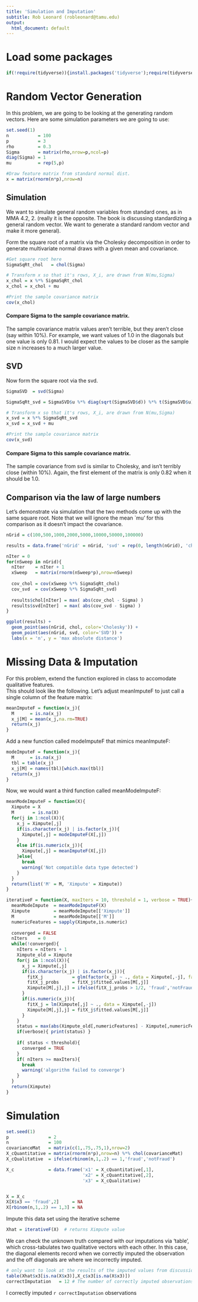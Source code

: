 ---
title: 'Simulation and Imputation'
subtitle: Rob Leonard (robleonard@tamu.edu)
output:
  html_document: default
---

# Load some packages

```{r, include = FALSE}
if(!require(tidyverse)){install.packages('tidyverse');require(tidyverse)}
```

# Random Vector Generation

In this problem, we are going to be looking at the generating random vectors.  Here are some simulation parameters we are going to use:

```{r}
set.seed(1)
n           = 100
p           = 3
rho         = 0.3
Sigma       = matrix(rho,nrow=p,ncol=p)
diag(Sigma) = 1
mu          = rep(5,p)

#Draw feature matrix from standard normal dist.
x = matrix(rnorm(n*p),nrow=n) 
```

## Simulation 

We want to simulate general random variables from standard ones, as in MMA 4.2, 2. (really it is the opposite.  The book is discussing standardizing a general random vector.  We want to generate a standard random vector and make it more general).

Form the square root of a matrix via the Cholesky decomposition in order to generate multivariate normal draws with a given mean and covariance.  

```{r}
#Get square root here
SigmaSqRt_chol   = chol(Sigma)

# Transform x so that it's rows, X_i, are drawn from N(mu,Sigma)
x_chol = x %*% SigmaSqRt_chol 
x_chol = x_chol + mu 

#Print the sample covariance matrix
cov(x_chol)
```

#### Compare Sigma to the sample covariance matrix.  
The sample covariance matrix values aren't terrible, but they aren't close (say within 10%).  For example, we want values of 1.0 in the diagonals but one value is only 0.81.  I would expect the values to be closer as the sample size n increases to a much larger value.  


## SVD

Now form the square root via the svd.  

```{r}
SigmaSVD  = svd(Sigma)

SigmaSqRt_svd = SigmaSVD$u %*% diag(sqrt(SigmaSVD$d)) %*% t(SigmaSVD$u)

# Transform x so that it's rows, X_i, are drawn from N(mu,Sigma)
x_svd = x %*% SigmaSqRt_svd 
x_svd = x_svd + mu

#Print the sample covariance matrix
cov(x_svd)
```

#### Compare Sigma to this sample covariance matrix.

The sample covariance from svd is similar to Cholesky, and isn't terribly close (within 10%).  Again, the first element of the matrix is only 0.82 when it should be 1.0.

## Comparison via the law of large numbers  
Let's demonstrate via simulation that the two methods come up with the same square root.  Note that we will ignore the mean `mu' for this comparison as it doesn't impact the covariance.  
```{r}
nGrid = c(100,500,1000,2000,5000,10000,50000,100000)

results = data.frame('nGrid' = nGrid, 'svd' = rep(0, length(nGrid), 'chol' = rep(0, length(nGrid))))

nIter = 0
for(nSweep in nGrid){
  nIter    = nIter + 1
  xSweep   = matrix(rnorm(nSweep*p),nrow=nSweep)
  
  cov_chol = cov(xSweep %*% SigmaSqRt_chol) 
  cov_svd  = cov(xSweep %*% SigmaSqRt_svd) 
  
  results$chol[nIter] = max( abs(cov_chol - Sigma) )
  results$svd[nIter]  = max( abs(cov_svd - Sigma) )
}

ggplot(results) + 
  geom_point(aes(nGrid, chol, color='Cholesky')) + 
  geom_point(aes(nGrid, svd, color='SVD')) +
  labs(x = 'n', y = 'max absolute distance')
```

# Missing Data & Imputation  
For this problem, extend the function explored in class to accomodate qualitative features.  
This should look like the following.  Let's adjust meanImputeF to just call a single column of the feature matrix:  
```{R problem2meanImpute}
meanImputeF = function(x_j){
  M      = is.na(x_j)
  x_j[M] = mean(x_j,na.rm=TRUE)
  return(x_j)
}
```
  
Add a new function called modeImputeF that mimics meanImputeF:  
```{r problem2modeImpute}
modeImputeF = function(x_j){
  M      = is.na(x_j)
  tbl = table(x_j) 
  x_j[M] = names(tbl)[which.max(tbl)] 
  return(x_j)
}
```
  
Now, we would want a third function called meanModeImputeF:  
```{r problem2meanModeImpute}
meanModeImputeF = function(X){
  Ximpute = X
  M       = is.na(X)
  for(j in 1:ncol(X)){
    x_j = Ximpute[,j]
    if(is.character(x_j) | is.factor(x_j)){
      Ximpute[,j] = modeImputeF(X[,j]) 
    }
    else if(is.numeric(x_j)){    
      Ximpute[,j] = meanImputeF(X[,j]) 
    }else{
      break
      warning('Not compatible data type detected')
    }
  }
  return(list('M' = M, 'Ximpute' = Ximpute))
}
```
  
```{r problem2iterative}
iterativeF = function(X, maxIters = 10, threshold = 1, verbose = TRUE){
  meanModeImpute  = meanModeImputeF(X)
  Ximpute         = meanModeImpute[['Ximpute']] 
  M               = meanModeImpute[['M']] 
  numericFeatures = sapply(Ximpute,is.numeric)
  
  converged = FALSE
  nIters    = 0
  while(!converged){
    nIters = nIters + 1
    Ximpute_old = Ximpute
    for(j in 1:ncol(X)){
      x_j = Ximpute[,j]      
      if(is.character(x_j) | is.factor(x_j)){      
        fitX_j           = glm(factor(x_j) ~ ., data = Ximpute[,-j], family = 'binomial') 
        fitX_j_probs     = fitX_j$fitted.values[M[,j]]                                    
        Ximpute[M[,j],j] = ifelse(fitX_j_probs > 1/2, 'fraud','notFraud')
      }
      if(is.numeric(x_j)){ 
        fitX_j = lm(Ximpute[,j] ~ ., data = Ximpute[,-j]) 
        Ximpute[M[,j],j] = fitX_j$fitted.values[M[,j]]
      }
    }
    status = max(abs(Ximpute_old[,numericFeatures] - Ximpute[,numericFeatures])/abs(Ximpute_old[,numericFeatures]))
    if(verbose){ print(status) }
    
    if( status < threshold){
      converged = TRUE
    }
    if( nIters >= maxIters){
      break
      warning('algorithm failed to converge')
    }
  }
  return(Ximpute)
}
```

# Simulation  

```{r problem3simulation}
set.seed(1)
p               = 2
n               = 100
covarianceMat   = matrix(c(1,.75,.75,1),nrow=2)
X_cQuantitative = matrix(rnorm(n*p),nrow=n) %*% chol(covarianceMat) 
X_cQualitative  = ifelse(rbinom(n,1,.2) == 1,'fraud','notFraud')

X_c             = data.frame('x1' = X_cQuantitative[,1], 
                             'x2' = X_cQuantitative[,2], 
                             'x3' = X_cQualitative)


X = X_c
X[X$x3 == 'fraud',2]     = NA
X[rbinom(n,1,.2) == 1,3] = NA
```


Impute this data set using the iterative scheme
```{r problem3results}
Xhat = iterativeF(X)  # returns Ximpute value
```


We can check the unknown truth compared with our imputations via 'table', which cross-tabulates two qualitative vectors with each other.  In this case, the diagonal elements record when we correctly imputed the observation and the off diagonals are where we incorrectly imputed.  

```{r problem3table}
# only want to look at the results of the imputed values from discussion board post
table(Xhat$x3[is.na(X$x3)],X_c$x3[is.na(X$x3)])
correctImputation   = 12 # The number of correctly imputed observations - from main diagonal
```


I correctly imputed `r correctImputation` observations 
